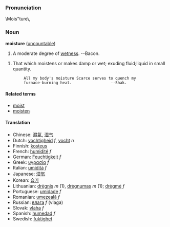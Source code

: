 ===Pronunciation===
\Mois"ture\, 

===Noun===
'''moisture''' ([[uncountable]])

# A moderate degree of [[wet]]ness. --Bacon.

# That which moistens or makes damp or wet; exuding fluid;liquid in small quantity.

         All my body's moisture Scarce serves to quench my
         furnace-burning heat.                 --Shak.

====Related terms====
*[[moist]]
*[[moisten]]

====Translation====
*Chinese: [[濕氣]], [[湿气]]
*Dutch: [[vochtigheid]] ''f'', [[vocht]] ''n''
*Finnish: [[kosteus]]
*French: [[humidité]] ''f''
*German: [[Feuchtigkeit]] ''f''
*Greek: [[υγρασία]] ''f''
*Italian: [[umidità]] ''f''
*Japanese: [[湿気]]
*Korean: [[습기]]
*Lithuanian: [[drėgnis]] ''m'' (1), [[drėgnumas]] ''m'' (1); [[drėgmė]] ''f''
*Portuguese: [[umidade]] ''f''
*Romanian: [[umezeală]] ''f''
*Russian: [[влага]] ''f'' (vlaga)
*Slovak: [[vlaha]] ''f''
*Spanish: [[humedad]] ''f''
*Swedish: [[fuktighet]]